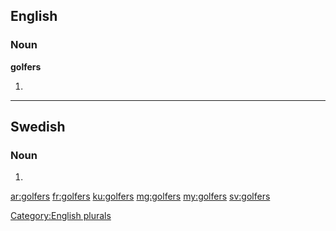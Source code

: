 ==English==

===Noun===
'''golfers'''

# {{plural of|golfer}}

[[Category:English plurals]]

----

==Swedish==

===Noun===
{{head|sv|noun form}}

# {{sv-noun-form-indef-gen-pl|golf}}

[[ar:golfers]]
[[fr:golfers]]
[[ku:golfers]]
[[mg:golfers]]
[[my:golfers]]
[[sv:golfers]]